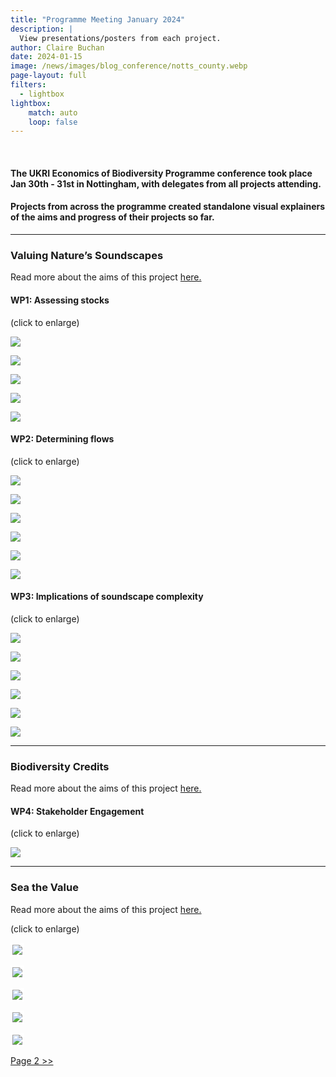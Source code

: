 ```yaml
---
title: "Programme Meeting January 2024"
description: |
  View presentations/posters from each project.
author: Claire Buchan
date: 2024-01-15
image: /news/images/blog_conference/notts_county.webp
page-layout: full
filters:
  - lightbox
lightbox: 
    match: auto
    loop: false
---
```


<br />

#### The UKRI Economics of Biodiversity Programme conference took place Jan 30th - 31st in Nottingham, with delegates from all projects attending.

#### Projects from across the programme created standalone visual explainers of the aims and progress of their projects so far. 

<hr />

### Valuing Nature's Soundscapes

Read more about the aims of this project [here.](https://economicsofbiodiversity.org/sounds.html)

#### WP1: Assessing stocks 
(click to enlarge)

::: {layout="[[1, 1, 1, 1, 1]]"}
![](images/blog_conference/VNS_wp1/Slide1.webp){group="vns_wp1"}

![](images/blog_conference/VNS_wp1/Slide2.webp){group="vns_wp1"}

![](images/blog_conference/VNS_wp1/Slide3.webp){group="vns_wp1"}

![](images/blog_conference/VNS_wp1/Slide4.webp){group="vns_wp1"}

![](images/blog_conference/VNS_wp1/Slide5.webp){group="vns_wp1"}
:::

#### WP2: Determining flows
(click to enlarge)

::: {layout="[[1, 1, 1, 1, 1, 1]]"}
![](images/blog_conference/VNS_wp2/Slide1.webp){group="vns_wp2"}

![](images/blog_conference/VNS_wp2/Slide2.webp){group="vns_wp2"}

![](images/blog_conference/VNS_wp2/Slide3.webp){group="vns_wp2"}

![](images/blog_conference/VNS_wp2/Slide4.webp){group="vns_wp2"}

![](images/blog_conference/VNS_wp2/Slide5.webp){group="vns_wp2"}

![](images/blog_conference/VNS_wp2/Slide6.webp){group="vns_wp2"}
:::

#### WP3: Implications of soundscape complexity
(click to enlarge)

::: {layout="[[1, 1, 1, 1, 1, 1]]"}
![](images/blog_conference/VNS_wp3/Slide1.webp){group="vns_wp3"}

![](images/blog_conference/VNS_wp3/Slide2.webp){group="vns_wp3"}

![](images/blog_conference/VNS_wp3/Slide3.webp){group="vns_wp3"}

![](images/blog_conference/VNS_wp3/Slide4.webp){group="vns_wp3"}

![](images/blog_conference/VNS_wp3/Slide5.webp){group="vns_wp3"}

![](images/blog_conference/VNS_wp3/Slide6.webp){group="vns_wp3"}
:::

<hr />

### Biodiversity Credits

Read more about the aims of this project [here.](https://economicsofbiodiversity.org/biocred.html)

#### WP4: Stakeholder Engagement
(click to enlarge)

::: {layout="[[1, 1, 1, 1, 1]]"}
![](images/blog_conference/BC_wp4/Slide1.webp){group="bc_wp4"}
:::

<hr />

### Sea the Value

Read more about the aims of this project [here.](https://economicsofbiodiversity.org/sea.html)

(click to enlarge)

::: {layout="[[1, 1, 1, 1, 1]]"}
![](images/blog_conference/Stv/Slide1.webp){group="stv" style="border: 3px solid white;"}

![](images/blog_conference/StV/Slide2.webp){group="stv" style="border: 3px solid white;"}

![](images/blog_conference/StV/Slide3.webp){group="stv" style="border: 3px solid white;"}

![](images/blog_conference/StV/Slide4.webp){group="stv" style="border: 3px solid white;"}

![](images/blog_conference/StV/Slide5.webp){group="stv" style="border: 3px solid white;"}
:::

[Page 2 >>](../conference_jan24_2.qmd)